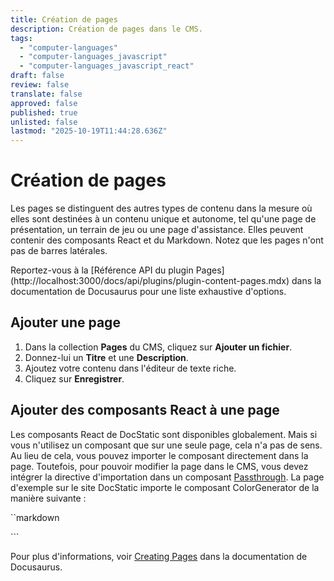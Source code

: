 ```yaml
---
title: Création de pages
description: Création de pages dans le CMS.
tags:
  - "computer-languages"
  - "computer-languages_javascript"
  - "computer-languages_javascript_react"
draft: false
review: false
translate: false
approved: false
published: true
unlisted: false
lastmod: "2025-10-19T11:44:28.636Z"
---
```


# Création de pages

Les pages se distinguent des autres types de contenu dans la mesure où elles sont destinées à un contenu unique et autonome, tel qu'une page de présentation, un terrain de jeu ou une page d'assistance. Elles peuvent contenir des composants React et du Markdown. Notez que les pages n'ont pas de barres latérales.

<Admonition type="info" title="Info">
  Reportez-vous à la [Référence API du plugin Pages](http://localhost:3000/docs/api/plugins/plugin-content-pages.mdx) dans la documentation de Docusaurus pour une liste exhaustive d'options.
</Admonition>

## Ajouter une page

1. Dans la collection **Pages** du CMS, cliquez sur **Ajouter un fichier**.
2. Donnez-lui un **Titre** et une **Description**.
3. Ajoutez votre contenu dans l'éditeur de texte riche.
4. Cliquez sur **Enregistrer**.

## Ajouter des composants React à une page

Les composants React de DocStatic sont disponibles globalement. Mais si vous n'utilisez un composant que sur une seule page, cela n'a pas de sens. Au lieu de cela, vous pouvez importer le composant directement dans la page. Toutefois, pour pouvoir modifier la page dans le CMS, vous devez intégrer la directive d'importation dans un composant [Passthrough](/docs/guides/markdown-features/react#passthrough-component). La page d'exemple sur le site DocStatic importe le composant ColorGenerator de la manière suivante :

``markdown
<Passthrough type="jsx" string="import ColorGenerator from '@site/src/components/ColorGenerator' ;" summary="Import Statement" />

<Passthrough type="jsx" string="<ColorGenerator />" summary="JSX Component" />
```

Pour plus d'informations, voir [Creating Pages](http://localhost:3000/docs/guides/creating-pages) dans la documentation de Docusaurus.
